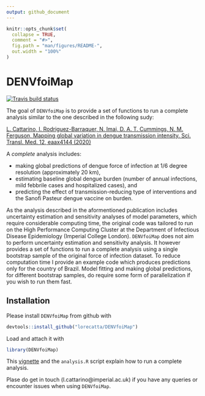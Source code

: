 ```yaml
---
output: github_document
---
```


<!-- README.md is generated from README.Rmd. Please edit that file -->

```r
knitr::opts_chunk$set(
  collapse = TRUE,
  comment = "#>",
  fig.path = "man/figures/README-",
  out.width = "100%"
)
```
# DENVfoiMap

<!-- badges: start -->
[![Travis build status](https://travis-ci.org/mrc-ide/DENVfoiMap.svg?branch=master)](https://travis-ci.org/mrc-ide/DENVfoiMap)
<!-- badges: end -->

The goal of `DENVfoiMap` is to provide a set of functions to run a complete analysis 
similar to the one described in the following sudy:

[L. Cattarino, I. Rodriguez-Barraquer, N. Imai, D. A. T. Cummings, N. M. Ferguson, Mapping global variation in dengue transmission intensity. Sci. Transl. Med. 12, eaax4144 (2020)](https://stm.sciencemag.org/content/12/528/eaax4144)

A *complete* analysis includes: 

* making global predictions of dengue force of infection at 1/6 degree resolution (approximately 20 km), 
* estimating baseline global dengue burden (number of annual infections, mild febbrile cases and hospitalized cases), and 
* predicting the effect of transmission-reducing type of interventions and the Sanofi Pasteur dengue vaccine on burden.

As the analysis described in the aformentioned publication includes 
uncertainty estimation and sensitivity analyses of model parameters, 
which require considerable computing time, the original code was tailored to run
on the High Performance Computing Cluster at the Department of Infectious Disease Epidemiology 
(Imperial College London). 
`DENVfoiMap` does not aim to perform uncertainty estimation and sensitivity analysis. It however provides a set of functions to run a complete analysis using a single bootstrap sample of the original force of infection dataset. To reduce computation time I provide an example code which produces predictions only for the country of Brazil. Model fitting and making global predictions, for different bootstrap samples, do require some form of parallelization if you wish to run them fast. 


## Installation

Please install `DENVfoiMap` from github with 

```r
devtools::install_github("lorecatta/DENVfoiMap")
```

Load and attach it with

```r
library(DENVfoiMap)
```

This [vignette](https://lorecatta.github.io/DENVfoiMap/articles/how_to_run_analysis.html) and the `analysis.R` script explain how to run a complete analysis.

Plase do get in touch (l.cattarino@imperial.ac.uk) if you have any queries or encounter issues when using 
`DENVfoiMap`.
